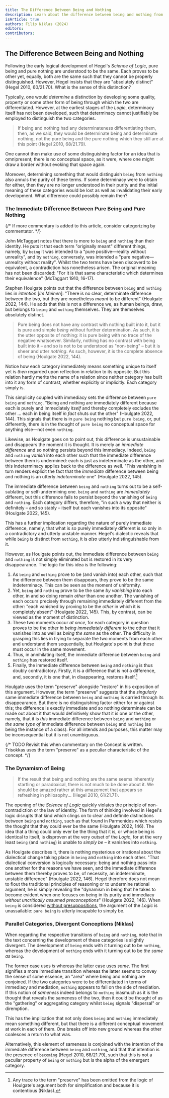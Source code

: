 ```yaml
---
title: The Difference Between Being and Nothing
description: Learn about the difference between being and nothing from Hegel's Science of Logic.
isArticle: true
authors: Filip Niklas (2024)
editors:
contributors:
---
```


## The Difference Between Being and Nothing

Following the early logical development of Hegel's _Science of Logic_, pure being and pure nothing are understood to be the same. Each proves to be other yet, equally, both are the same such that they cannot be properly distinguished. However, Hegel insists that they are "absolutely distinct" (Hegel 2010, 60/21.70). What is the sense of this distinction?

Typically, one would _determine_ a distinction by developing some quality, property or some other form of being through which the two are differentiated. However, at the earliest stages of the _Logic_, determinacy itself has not been developed, such that determinacy cannot justifiably be employed to distinguish the two categories.

> If being and nothing had any determinateness differentiating them, then, as we said, they would be determinate being and determinate nothing, not the pure being and the pure nothing which they still are at this point (Hegel 2010, 68/21.79).

One cannot then make use of some distinguishing factor for an idea that is omnipresent; there is no conceptual space, as it were, where one might draw a border without evoking that space again.

Moreover, determining something that would distinguish `being` from `nothing` also annuls the purity of these terms. If some determinacy were to obtain for either, then they are no longer understood in their purity and the initial meaning of these categories would be lost as well as invalidating their early development. What difference could possibly remain then?

### The Immediate Difference Between Pure Being and Pure Nothing

{/* If more commentary is added to this article, consider categorizing by commentator. */}

John McTaggart notes that there is more to `being` and `nothing` than their identity. He puts it that each term "originally meant" different things, namely, by `being` it was intended to a "pure positive&mdash;reality without unreality", and by `nothing`, conversely, was intended a "pure negative&mdash;unreality without reality". Whilst the two terms have been discoverd to be equivalent, a contradiction has nonetheless arisen. The original meaning has not been discarded: "For it is that same characteristic which determines their equivalence" (McTaggart 1910, 16-17).

Stephen Houlgate points out that the difference between `being` and `nothing` lies in _intention_ [_Im Meinen_]: "There is no clear, determinate difference between the two, but they are nonetheless _meant_ to be different" (Houlgate 2022, 144). He adds that this is not a difference we, as human beings, draw, but belongs to `being` and `nothing` themselves. They are themselves absolutely distinct.

> Pure being does not have any contrast with nothing built into it, but it is pure and simple _being_ without further determination. As such, it is the utter opposite of nothing: it is pure being with no trace of the negative whatsoever. Similarly, nothing has no contrast with being built into it &ndash; and so is not to be understood as "non-being" &ndash; but it is sheer and utter _nothing_. As such, however, it is the complete absence of being (Houlgate 2022, 144).

Notice how each category immediately means something unique to itself yet is _then_ regarded upon reflection in relation to its opposite. But this relation hardly merits the name of a relation since neither category has built into it any form of contrast, whether explicitly or implicitly. Each category simply is.

This simplicity coupled with immediacy sets the difference between `pure being` and `nothing`. "Being and nothing are immediately different because each is purely and immediately _itself_ and thereby completely excludes the other ... each in being itself _in fact_ shuts out the other" (Houlgate 2022, 144). This signals that there is in `pure being` nothing but `pure being`, or, put differently, there is in the thought of `pure being` no conceptual space for anything else&mdash;not even `nothing`.

Likewise, as Houlgate goes on to point out, this difference is unsustainable and disappears the moment it is thought. It is merely an _immediate difference_ and so nothing persists beyond this immediacy. Indeed, `being` and `nothing` _vanish_ into each other such that the immediate difference between them is undermined: each is just as indeterminate as the other, and this indeterminacy applies back to the difference as well. "This vanishing in turn renders explicit the fact that the _immediate_ difference between being and nothing is an utterly _indeterminate_ one" (Houlgate 2022, 145).

The immediate difference between `being` and `nothing` turns out to be a self-sublating or self-undermining one. `being` and `nothing` are _immediately_ different, but this difference fails to persist beyond the vanishing of `being` and `nothing`. Each category differs, therefore, "in such a way that neither is definitely &ndash; and so stably &ndash; itself but each vanishes into its opposite" (Houlgate 2022, 145).

This has a further implication regarding the nature of purely immediate difference, namely, that what is so purely immediately different is so only in a contradictory and utterly unstable manner. Hegel's dialectic reveals that while `being` _is_ distinct from `nothing`, it is _also_ utterly indistinguishable from it.

However, as Houlgate points out, the immediate difference between `being` and `nothing` is not simply eliminated but is restored in its very disappearance. The logic for this idea is the following:

1. As `being` and `nothing` prove to be (and vanish into) each other, such that the difference between them disappears, they prove to be the same indeterminacy. This can be seen as the moment of uniformity.
1. Yet, `being` and `nothing` prove to be the same _by vanishing_ into each other, in and so doing remain _other_ than one another. The vanishing of each occurs precisely through remaining immediately different from the other: "each vanished by proving to be the _other_ in which it is completely absent" (Houlgate 2022, 145). This, by contrast, can be viewed as the moment of distinction.
1. These two moments occur _at once_, for each category in question proves to be the other _in being immediately different_ to the other that it vanishes into as well as _being the same_ as the other. The difficulty in grasping this lies in trying to separate the two moments from each other and understand them sequentially, but Houlgate's point is that these must occur in the same movement.
1. Thus, in annihilating itself, the immediate difference between `being` and `nothing` has restored itself.
1. Finally, the immediate difference between `being` and `nothing` is thus doubly contradictory. Firstly, it is a difference that is not a difference, and, secondly, it is one that, in disappearing, restores itself.[^1]

[^1]: Any trace to the term "preserve" has been omitted from the logic of Houlgate's argument both for simplification and because it is contentious (Niklas).

Houlgate uses the term "preserve" alongside "restore" in his exposition of this argument. However, the term "preserve" suggests that the _singularly_ same immediate difference between `being` and `nothing` is carried through its disappearance. But there is no distinguishing factor either for or against this; the difference is exactly immediate and so nothing determinate can be made out about it that would definitively show that it is one or the other, namely, that it is _this_ immediate difference between `being` and `nothing` or _the same type of_ immediate difference between `being` and `nothing` (as being the instance of a class). For all intends and purposes, this matter may be inconsequential but it is not unambiguous.

{/* TODO Revisit this when commentary on the Concept is written. Trisokkas uses the term "preserve" as a peculiar characteristic of the concept. */}

### The Dynamism of Being

> If the result that being and nothing are the same seems inherently startling or paradoxical, there is not much to be done about it. We should be amazed rather at this amazement that appears so refreshing in philosophy... (Hegel 2010, 61/21.71).

The opening of the _Science of Logic_ quickly violates the principle of non-contradiction or the law of identity. The form of thinking involved in Hegel's logic disrupts that kind which clings on to clear and definite distinctions between `being` and `nothing`, such as that found in Parmenides which resists the thought that they could ever be the same (Houlgate 2022, 146). The idea that a thing could only ever be the thing that it is, or whose being is identical to itself, is disproven at the very outset of the _Logic_, for at the very least `being` (and `nothing`) is unable to _simply be_ &ndash; it vanishes into `nothing`.

As Houlgate describes it, there is nothing mysterious or irrational about the dialectical change taking place in `being` and `nothing` into each other. "That dialectical conversion is logically necessary: being and nothing pass into one another for the reasons we have seen, and the immediate difference between them thereby proves to be, of necessity, an indeterminate, unstable difference" (Houlgate 2022, 146). Hegel therefore does not mean to flout the traditional principles of reasoning or to undermine rational argument, he is simply revealing the "dynamism in being that he takes to become evident when one focuses on being in its purity and immediacy _without uncritically assumed preconceptions_" (Houlgate 2022, 146). When `being` is considered [without presuppositions](/hegel/guides/presuppositionless-thinking), the argument of the _Logic_ is unassailable: `pure being` is utterly incapable to simply be.

### Parallel Categories, Divergent Conceptions (Niklas)

When regarding the respective transitions of `being` and `nothing`, note that in the text concerning the development of these categories is slightly divergent. The development of `being` ends with it turning out to be `nothing`, whereas the development of `nothing` ends with it turning out to be _the same as_ `being`.

The former case uses _is_ whereas the latter case uses _same_. The first signifies a more immediate transition whereas the latter seems to convey the sense of some essence, an "area" where being and nothing are conjoined. If the two categories were to be differentiated in terms of immediacy and mediation, `nothing` appears to fall on the side of mediation. If this notion of _sameness_ indeed belongs to `nothing` inasmuch as it is the thought that reveals the sameness of the two, then it could be thought of as the "gathering" or aggregating category whilst `being` signals "dispersal" or diremption.

This has the implication that not only does `being` and `nothing` immediately mean something different, but that there is a different conceptual movement at work in each of them. One breaks off into new ground whereas the other coalesces a return to what was.

Alternatively, this element of sameness is conjoined with the intention of the immediate difference between `being` and `nothing`, and that that intention is the presence of `becoming` (Hegel 2010, 68/21.79), such that this is not a peculiar property of `being` or `nothing` but is the alpha of the emergent category.
